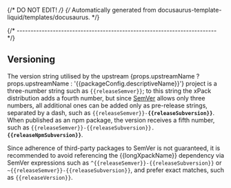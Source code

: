 {/* DO NOT EDIT! */}
{/* Automatically generated from docusaurus-template-liquid/templates/docusaurus. */}



{/* ------------------------------------------------------------------------ */}

## Versioning

The version string utilised by the
upstream {props.upstreamName ? props.upstreamName : '{{packageConfig.descriptiveName}}'} project
is a three-number string
such as <code>{{releaseSemver}}</code>;
to this string the xPack distribution adds a fourth number,
but since [SemVer](https://semver.org) allows only three numbers,
all additional ones can
be added only as pre-release strings, separated by a dash,
such as <code>{{releaseSemver}}-<b>{{releaseSubversion}}</b></code>. When
published as an npm package, the version receives
a fifth number,
such as <code>{{releaseSemver}}-{{releaseSubversion}}.<b>{{releaseNpmSubversion}}</b></code>.

Since adherence of third-party packages to SemVer is not guaranteed,
it is recommended to avoid referencing the {{longXpackName}} dependency via
SemVer expressions
such as <code>^{{releaseSemver}}-{{releaseSubversion}}</code> or <code>~{{releaseSemver}}-{{releaseSubversion}}</code>, and
prefer exact matches,
such as <code>{{releaseVersion}}</code>.
